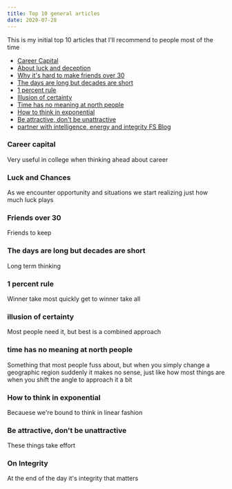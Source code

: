 ```yaml
---
title: Top 10 general articles
date: 2020-07-28
---
```


This is my initial top 10 articles that I'll recommend to people most of the time
- [Career Capital](https://80000hours.org/career-guide/career-capital/)
- [About luck and deception](http://nautil.us/issue/44/luck/the-deceptions-of-luck)
- [Why it's hard to make friends over 30](https://www.nytimes.com/2012/07/15/fashion/the-challenge-of-making-friends-as-an-adult.html)
- [The days are long but decades are short](https://blog.samaltman.com/the-days-are-long-but-the-decades-are-short)
- [1 percent rule](https://jamesclear.com/the-1-percent-rule)
- [Illusion of certainty](https://app.spectator.co.uk/2020/04/22/the-illusion-of-certainty/content.html)
- [Time has no meaning at north people](https://blogs.scientificamerican.com/observations/time-has-no-meaning-at-the-north-pole/)
- [How to think in exponential](https://singularityhub.com/2016/04/05/how-to-think-exponentially-and-better-predict-the-future/)
- [Be attractive, don't be unattractive](https://medium.com/@dayvough/rule-1-be-attractive-rule-2-dont-be-unattractive-d7c934e62a3c)
- [partner with intelligence, energy and integrity FS Blog](https://nav.al/intelligence-energy-integrity)


### Career capital

Very useful in college when thinking ahead about career

### Luck and Chances

As we encounter opportunity and situations we start realizing just how much luck plays

### Friends over 30

Friends to keep

### The days are long but decades are short

Long term thinking

### 1 percent rule

Winner take most quickly get to winner take all

### illusion of certainty

Most people need it, but best is a combined approach

### time has no meaning at north people

Something that most people fuss about, but when you simply change a geographic region suddenly it makes no sense, just like how most things are when you shift the angle to approach it a bit

### How to think in exponential

Becauese we're bound to think in linear fashion

### Be attractive, don't be unattractive

These things take effort

### On Integrity

At the end of the day it's integrity that matters
